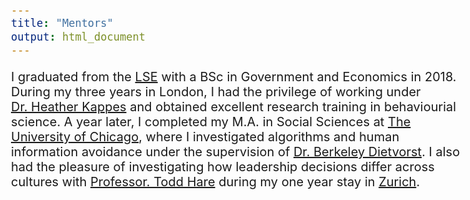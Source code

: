 ```yaml
---
title: "Mentors"
output: html_document
---
```


<style type="text/css">

body, td {
   font-size: 20px;
}

</style>

I graduated from the [LSE](https://www.lse.ac.uk/) with a BSc in Government and Economics in 2018. During my three years in London, I had the privilege of working under [Dr. Heather Kappes](https://www.lse.ac.uk/management/people/academic-staff/hkappes) and obtained excellent research training in behaviourial science. A year later, I completed my M.A. in Social Sciences at [The University of Chicago](https://www.uchicago.edu/), where I investigated algorithms and human information avoidance under the supervision of [Dr. Berkeley Dietvorst](https://faculty.chicagobooth.edu/berkeley-dietvorst). I also had the pleasure of investigating how leadership decisions differ across cultures with [Professor. Todd Hare](https://www.econ.uzh.ch/en/people/faculty/hare.html) during my one year stay in [Zurich](https://www.uzh.ch/en.html).